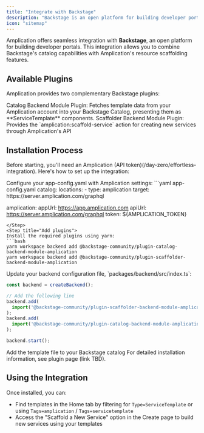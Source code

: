 ```yaml
---
title: "Integrate with Backstage"
description: "Backstage is an open platform for building developer portals. Here's how to integrate Amplication with Backstage."
icon: "sitemap"
---
```


Amplication offers seamless integration with **Backstage**, an open platform for building developer portals. This integration allows you to combine Backstage's catalog capabilities with Amplication's resource scaffolding features.

## Available Plugins

Amplication provides two complementary Backstage plugins:

<AccordionGroup>
    <Accordion title="Catalog Backend Module Plugin">
		    Catalog Backend Module Plugin: Fetches template data from your Amplication account into your Backstage Catalog, presenting them as **ServiceTemplate** components.
    </Accordion>
    <Accordion title="Scaffoledr Backend Module Plugin">
        Scaffolder Backend Module Plugin: Provides the `amplication:scaffold-service` action for creating new services through Amplication's API        
    </Accordion>
</AccordionGroup>

## Installation Process

Before starting, you'll need an Amplication (API token)(/day-zero/effortless-integration). Here's how to set up the integration:

<Steps>
<Step title="Update app-config.yaml">
Configure your app-config.yaml with Amplication settings:
```yaml app-config.yaml
catalog:
  locations:
    - type: amplication
      target: https://server.amplication.com/graphql

amplication:
  appUrl: https://app.amplication.com
  apiUrl: https://server.amplication.com/graphql
  token: ${AMPLICATION_TOKEN}
```
</Step>
<Step title="Add plugins">
Install the required plugins using yarn:
```bash
yarn workspace backend add @backstage-community/plugin-catalog-backend-module-amplication
yarn workspace backend add @backstage-community/plugin-scaffolder-backend-module-amplication
```
</Step>
<Step title="Install the plugins">
Update your backend configuration file, `packages/backend/src/index.ts`:

```ts packages/backend/src/index.ts
const backend = createBackend();

// Add the following line
backend.add(
  import('@backstage-community/plugin-scaffolder-backend-module-amplication'),
);
backend.add(
  import('@backstage-community/plugin-catalog-backend-module-amplication'),
);

backend.start();
```
</Step>
<Step title="Add the action template file">
Add the template file to your Backstage catalog
</Step>
</Steps>

<Tip>
For detailed installation information, see plugin page (link TBD).
</Tip>

## Using the Integration

Once installed, you can:

- Find templates in the Home tab by filtering for `Type=ServiceTemplate` or using `Tags=amplication` / `Tags=servicetemplate`
- Access the "Scaffold a New Service" option in the Create page to build new services using your templates

